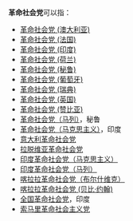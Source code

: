 '''革命社会党'''可以指：
* [[革命社会党_(澳大利亚)|革命社会党 (澳大利亚)]]
* [[革命社会党_(法国)|革命社会党 (法国)]]
* [[革命社会党_(印度)|革命社会党 (印度)]]
* [[革命社会党_(荷兰)|革命社会党 (荷兰)]]
* [[革命社会党_(秘鲁)|革命社会党 (秘鲁)]]
* [[革命社会党_(葡萄牙)|革命社会党 (葡萄牙)]]
* [[革命社会党_(瑞典)|革命社会党 (瑞典)]]
* [[革命社会党_(英国)|革命社会党 (英国)]]
* [[革命社会党_(赞比亚)|革命社会党 (赞比亚)]]
* [[革命社会党（马列）|革命社会党（马列）]]，秘鲁
* [[革命社会党（马克思主义）|革命社会党（马克思主义）]]，印度
* [[意大利革命社会党|意大利革命社会党]]
* [[拉脱维亚革命社会党|拉脱维亚革命社会党]]
* [[印度革命社会党（马克思主义）|印度革命社会党（马克思主义）]]
* [[印度革命社会党（马列）|印度革命社会党（马列）]]
* [[喀拉拉革命社会党（布尔什维克）|喀拉拉革命社会党（布尔什维克）]]
* [[喀拉拉革命社会党_(贝比·约翰)|喀拉拉革命社会党 (贝比·约翰)]]
* [[全国革命社会党|全国革命社会党]]，印度
* [[索马里革命社会主义党|索马里革命社会主义党]]
{{disambig|Cat=五字政党消歧义}}
